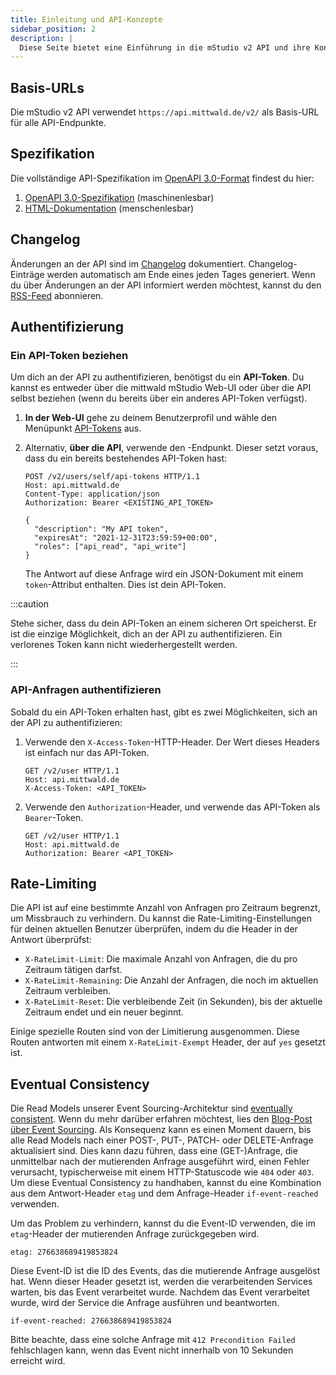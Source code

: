 ```yaml
---
title: Einleitung und API-Konzepte
sidebar_position: 2
description: |
  Diese Seite bietet eine Einführung in die mStudio v2 API und ihre Konzepte.
---
```



## Basis-URLs

Die mStudio v2 API verwendet `https://api.mittwald.de/v2/` als Basis-URL für alle API-Endpunkte.

## Spezifikation

Die vollständige API-Spezifikation im [OpenAPI 3.0-Format](https://spec.openapis.org/oas/v3.0.0) findest du hier:

1. [OpenAPI 3.0-Spezifikation](https://api.mittwald.de/openapi) (maschinenlesbar)
2. [HTML-Dokumentation](../../reference) (menschenlesbar)

## Changelog

Änderungen an der API sind im [Changelog](/changelog/tags/apiv2/) dokumentiert. Changelog-Einträge werden automatisch am Ende eines jeden Tages generiert. Wenn du über Änderungen an der API informiert werden möchtest, kannst du den [RSS-Feed](https://developer.mittwald.de/changelog/rss.xml) abonnieren.

## Authentifizierung

### Ein API-Token beziehen

Um dich an der API zu authentifizieren, benötigst du ein **API-Token**. Du kannst es entweder über die mittwald mStudio Web-UI oder über die API selbst beziehen (wenn du bereits über ein anderes API-Token verfügst).

1. **In der Web-UI** gehe zu deinem Benutzerprofil und wähle den Menüpunkt [API-Tokens](https://studio.mittwald.de/app/profile/api-tokens) aus.
2. Alternativ, **über die API**, verwende den <OperationLink operation="user-create-api-token" />-Endpunkt. Dieser setzt voraus, dass du ein bereits bestehendes API-Token hast:

   ```http
   POST /v2/users/self/api-tokens HTTP/1.1
   Host: api.mittwald.de
   Content-Type: application/json
   Authorization: Bearer <EXISTING_API_TOKEN>

   {
     "description": "My API token",
     "expiresAt": "2021-12-31T23:59:59+00:00",
     "roles": ["api_read", "api_write"]
   }
   ```

   The Antwort auf diese Anfrage wird ein JSON-Dokument mit einem `token`-Attribut enthalten. Dies ist dein API-Token.

:::caution

Stehe sicher, dass du dein API-Token an einem sicheren Ort speicherst. Er ist die einzige Möglichkeit, dich an der API zu authentifizieren. Ein verlorenes Token kann nicht wiederhergestellt werden.

:::

### API-Anfragen authentifizieren

Sobald du ein API-Token erhalten hast, gibt es zwei Möglichkeiten, sich an der API zu authentifizieren:

1. Verwende den `X-Access-Token`-HTTP-Header. Der Wert dieses Headers ist einfach nur das API-Token.

   ```http {3}
   GET /v2/user HTTP/1.1
   Host: api.mittwald.de
   X-Access-Token: <API_TOKEN>
   ```

2. Verwende den `Authorization`-Header, und verwende das API-Token als `Bearer`-Token.

   ```http {3}
   GET /v2/user HTTP/1.1
   Host: api.mittwald.de
   Authorization: Bearer <API_TOKEN>
   ```

## Rate-Limiting

Die API ist auf eine bestimmte Anzahl von Anfragen pro Zeitraum begrenzt, um Missbrauch zu verhindern. Du kannst die Rate-Limiting-Einstellungen für deinen aktuellen Benutzer überprüfen, indem du die Header in der Antwort überprüfst:

- `X-RateLimit-Limit`: Die maximale Anzahl von Anfragen, die du pro Zeitraum tätigen darfst.
- `X-RateLimit-Remaining`: Die Anzahl der Anfragen, die noch im aktuellen Zeitraum verbleiben.
- `X-RateLimit-Reset`: Die verbleibende Zeit (in Sekunden), bis der aktuelle Zeitraum endet und ein neuer beginnt.

Einige spezielle Routen sind von der Limitierung ausgenommen. Diese Routen antworten mit einem `X-RateLimit-Exempt` Header, der auf `yes` gesetzt ist.

## Eventual Consistency

Die Read Models unserer Event Sourcing-Architektur sind [eventually consistent](https://en.wikipedia.org/wiki/Eventual_consistency). Wenn du mehr darüber erfahren möchtest, lies den [Blog-Post über Event Sourcing](https://www.mittwald.de/blog/webentwicklung-design/was-ist-eventsourcing). Als Konsequenz kann es einen Moment dauern, bis alle Read Models nach einer POST-, PUT-, PATCH- oder DELETE-Anfrage aktualisiert sind. Dies kann dazu führen, dass eine (GET-)Anfrage, die unmittelbar nach der mutierenden Anfrage ausgeführt wird, einen Fehler verursacht, typischerweise mit einem HTTP-Statuscode wie `404` oder `403`. Um diese Eventual Consistency zu handhaben, kannst du eine Kombination aus dem Antwort-Header `etag` und dem Anfrage-Header `if-event-reached` verwenden.

Um das Problem zu verhindern, kannst du die Event-ID verwenden, die im `etag`-Header der mutierenden Anfrage zurückgegeben wird.

```
etag: 276638689419853824
```

Diese Event-ID ist die ID des Events, das die mutierende Anfrage ausgelöst hat. Wenn dieser Header gesetzt ist, werden die verarbeitenden Services warten, bis das Event verarbeitet wurde. Nachdem das Event verarbeitet wurde, wird der Service die Anfrage ausführen und beantworten.

```
if-event-reached: 276638689419853824
```

Bitte beachte, dass eine solche Anfrage mit `412 Precondition Failed` fehlschlagen kann, wenn das Event nicht innerhalb von 10 Sekunden erreicht wird.
